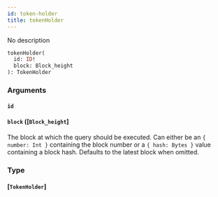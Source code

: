 ```yaml
---
id: token-holder
title: tokenHolder
---
```


No description

```graphql
tokenHolder(
  id: ID!
  block: Block_height
): TokenHolder

```

### Arguments

#### `id` 

#### `block` ([`Block_height`]

The block at which the query should be executed. Can either be an `{ number: Int }` containing the block number or a `{ hash: Bytes }` value containing a block hash. Defaults to the latest block when omitted.

### Type

#### [`TokenHolder`]
